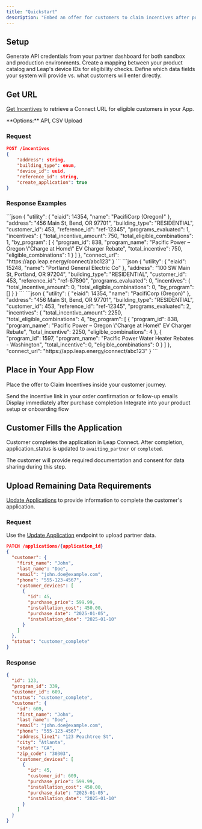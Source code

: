 ```yaml
---
title: "Quickstart"
description: "Embed an offer for customers to claim incentives after purchase and installation"
---
```


## Setup

<Steps>
<Step title="Create your API Key">
  Generate API credentials from your partner dashboard for both sandbox and production environments.
</Step>

<Step title="Map devices to your system">
  Create a mapping between your product catalog and Leap's device IDs for eligibility checks.
</Step>

<Step title="Configure ownership of data requirements (Optional)">
  Define which data fields your system will provide vs. what customers will enter directly.
</Step>
</Steps>

## Get URL

[Get Incentives](/api-reference/endpoint/get-incentives) to retrieve a Connect URL for eligible customers in your App.

<Info>
  **Options:** API, CSV Upload
</Info>

### Request

```json
POST /incentives
{
    "address": string,
    "building_type": enum,
    "device_id": uuid,
    "reference_id": string,
    "create_application": true
}
```

### Response Examples

<AccordionGroup>
<Accordion title="Eligible Customer">
```json
{
  "utility": {
    "eiaid": 14354,
    "name": "PacifiCorp (Oregon)"
  },
  "address": "456 Main St, Bend, OR 97701",
  "building_type": "RESIDENTIAL",
  "customer_id": 453,
  "reference_id": "ref-12345",
  "programs_evaluated": 1,
  "incentives": {
    "total_incentive_amount": 750,
    "total_eligible_combinations": 1,
    "by_program": [
      {
        "program_id": 838,
        "program_name": "Pacific Power – Oregon \"Charge at Home\" EV Charger Rebate",
        "total_incentive": 750,
        "eligible_combinations": 1
      }
    ]
  },
  "connect_url": "https://app.leap.energy/connect/abc123"
}
```
</Accordion>

<Accordion title="Ineligible Customer">
```json
{
  "utility": {
    "eiaid": 15248,
    "name": "Portland General Electric Co"
  },
  "address": "100 SW Main St, Portland, OR 97204",
  "building_type": "RESIDENTIAL",
  "customer_id": 453,
  "reference_id": "ref-67890",
  "programs_evaluated": 0,
  "incentives": {
    "total_incentive_amount": 0,
    "total_eligible_combinations": 0,
    "by_program": []
  }
}
```
</Accordion>

<Accordion title="Multiple Programs">
```json
{
  "utility": {
    "eiaid": 14354,
    "name": "PacifiCorp (Oregon)"
  },
  "address": "456 Main St, Bend, OR 97701",
  "building_type": "RESIDENTIAL",
  "customer_id": 453,
  "reference_id": "ref-12345",
  "programs_evaluated": 2,
  "incentives": {
    "total_incentive_amount": 2250,
    "total_eligible_combinations": 4,
    "by_program": [
      {
        "program_id": 838,
        "program_name": "Pacific Power – Oregon \"Charge at Home\" EV Charger Rebate",
        "total_incentive": 2250,
        "eligible_combinations": 4
      },
      {
        "program_id": 1597,
        "program_name": "Pacific Power Water Heater Rebates - Washington",
        "total_incentive": 0,
        "eligible_combinations": 0
      }
    ]
  },
  "connect_url": "https://app.leap.energy/connect/abc123"
}
```
</Accordion>
</AccordionGroup>

## Place in Your App Flow

Place the offer to Claim Incentives inside your customer journey.

<CardGroup cols={3}>
<Card title="Post Purchase Email" icon="envelope">
  Send the incentive link in your order confirmation or follow-up emails
</Card>

<Card title="Order Confirmation" icon="circle-check">
  Display immediately after purchase completion
</Card>

<Card title="App Setup" icon="mobile">
  Integrate into your product setup or onboarding flow
</Card>
</CardGroup>

## Customer Fills the Application

Customer completes the application in Leap Connect. After completion, application_status is updated to `awaiting_partner` or `completed`.

<Note>
  The customer will provide required documentation and consent for data sharing during this step.
</Note>

## Upload Remaining Data Requirements

[Update Applications](/api-reference/endpoint/update-application) to provide information to complete the customer's application.

### Request

Use the [Update Application](/api-reference/endpoint/update-application) endpoint to upload partner data.

```json
PATCH /applications/{application_id}
{
  "customer": {
    "first_name": "John",
    "last_name": "Doe",
    "email": "john.doe@example.com",
    "phone": "555-123-4567",
    "customer_devices": [
      {
        "id": 45,
        "purchase_price": 599.99,
        "installation_cost": 450.00,
        "purchase_date": "2025-01-05",
        "installation_date": "2025-01-10"
      }
    ]
  },
  "status": "customer_complete"
}
```

### Response

```json
{
  "id": 123,
  "program_id": 339,
  "customer_id": 609,
  "status": "customer_complete",
  "customer": {
    "id": 609,
    "first_name": "John",
    "last_name": "Doe",
    "email": "john.doe@example.com",
    "phone": "555-123-4567",
    "address_line1": "123 Peachtree St",
    "city": "Atlanta",
    "state": "GA",
    "zip_code": "30303",
    "customer_devices": [
      {
        "id": 45,
        "customer_id": 609,
        "purchase_price": 599.99,
        "installation_cost": 450.00,
        "purchase_date": "2025-01-05",
        "installation_date": "2025-01-10"
      }
    ]
  }
}
```